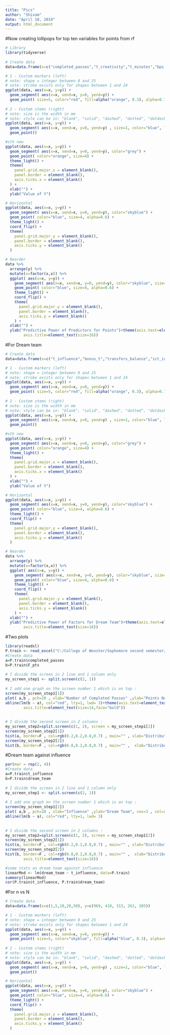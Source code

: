 ---
title: "Pics"
author: "Shivam"
date: "April 10, 2019"
output: html_document
---

#Now creating lollipops for top ten variables for points from rf
```{r}
# Library
library(tidyverse)
 
# Create data
data=data.frame(x=c("completed_passes","t_creativity","t_minutes","bps_t","t_influence","ict_index_t","threat_t", "clean_sheets","clean_sheets_t","bonus_t"), y=c(100,98.0474,96.1142,93.82769,93.03703,91.40531,87.84151,86.36339,83.58515,81.12225))
```
```{r}
# 1 - Custom markers (left)
# note: shape = integer between 0 and 25
# note: stroke exists only for shapes between 1 and 24
ggplot(data, aes(x=x, y=y)) +
  geom_segment( aes(x=x, xend=x, y=0, yend=y)) +
  geom_point( size=5, color="red", fill=alpha("orange", 0.3), alpha=0.7, shape=21, stroke=2) 
 
# 2 - Custom stems (right)
# note: size is the width in mm
# note: style can be in: "blank", "solid", "dashed", "dotted", "dotdash", "longdash","twodash"
ggplot(data, aes(x=x, y=y)) +
  geom_segment( aes(x=x, xend=x, y=0, yend=y) , size=1, color="blue", linetype="dotted" ) +
  geom_point()

```

```{r}
#sth new
ggplot(data, aes(x=x, y=y)) +
  geom_segment( aes(x=x, xend=x, y=0, yend=y), color="grey") +
  geom_point( color="orange", size=4) +
  theme_light() +
  theme(
    panel.grid.major.x = element_blank(),
    panel.border = element_blank(),
    axis.ticks.x = element_blank()
  ) +
  xlab("") +
  ylab("Value of Y")
```
```{r}
# Horizontal 
ggplot(data, aes(x=x, y=y)) +
  geom_segment( aes(x=x, xend=x, y=0, yend=y), color="skyblue") +
  geom_point( color="blue", size=4, alpha=0.6) +
  theme_light() +
  coord_flip() +
  theme(
    panel.grid.major.y = element_blank(),
    panel.border = element_blank(),
    axis.ticks.y = element_blank()
  ) 
```
```{r}
# Reorder
data %>%
  arrange(y) %>%
  mutate(x=factor(x,x)) %>%
  ggplot( aes(x=x, y=y)) +
    geom_segment( aes(x=x, xend=x, y=0, yend=y), color="skyblue", size=1) +
    geom_point( color="blue", size=4, alpha=0.6) +
    theme_light() +
    coord_flip() +
    theme(
      panel.grid.major.y = element_blank(),
      panel.border = element_blank(),
      axis.ticks.y = element_blank()
    ) +
  xlab("") +
  ylab("Predictive Power of Predictors for Points")+theme(axis.text=element_text(size=16),
        axis.title=element_text(size=16))
```

#For Dream team
```{r}
# Create data
data=data.frame(x=c("t_influence","bonus_t","transfers_balance","ict_index_t","transfers_out","t_creativity","bonus","selected_by_percent","bps_t","threat_t"), y=c(100,93.7299,88.63,82.68,79.214,75.72,75.64,69.3,68.147,67.27))
```
```{r}
# 1 - Custom markers (left)
# note: shape = integer between 0 and 25
# note: stroke exists only for shapes between 1 and 24
ggplot(data, aes(x=x, y=y)) +
  geom_segment( aes(x=x, xend=x, y=0, yend=y)) +
  geom_point( size=5, color="red", fill=alpha("orange", 0.3), alpha=0.7, shape=21, stroke=2) 
 
# 2 - Custom stems (right)
# note: size is the width in mm
# note: style can be in: "blank", "solid", "dashed", "dotted", "dotdash", "longdash","twodash"
ggplot(data, aes(x=x, y=y)) +
  geom_segment( aes(x=x, xend=x, y=0, yend=y) , size=1, color="blue", linetype="dotted" ) +
  geom_point()

```

```{r}
#sth new
ggplot(data, aes(x=x, y=y)) +
  geom_segment( aes(x=x, xend=x, y=0, yend=y), color="grey") +
  geom_point( color="orange", size=4) +
  theme_light() +
  theme(
    panel.grid.major.x = element_blank(),
    panel.border = element_blank(),
    axis.ticks.x = element_blank()
  ) +
  xlab("") +
  ylab("Value of Y")
```
```{r}
# Horizontal 
ggplot(data, aes(x=x, y=y)) +
  geom_segment( aes(x=x, xend=x, y=0, yend=y), color="skyblue") +
  geom_point( color="blue", size=4, alpha=0.6) +
  theme_light() +
  coord_flip() +
  theme(
    panel.grid.major.y = element_blank(),
    panel.border = element_blank(),
    axis.ticks.y = element_blank()
  ) 
```

```{r}
# Reorder
data %>%
  arrange(y) %>%
  mutate(x=factor(x,x)) %>%
  ggplot( aes(x=x, y=y)) +
    geom_segment( aes(x=x, xend=x, y=0, yend=y), color="skyblue", size=1) +
    geom_point( color="blue", size=4, alpha=0.6) +
    theme_light() +
    coord_flip() +
    theme(
      panel.grid.major.y = element_blank(),
      panel.border = element_blank(),
      axis.ticks.y = element_blank()
    ) +
  xlab("") +
  ylab("Predictive Power of Factors for Dream Team")+theme(axis.text=element_text(size=16),
        axis.title=element_text(size=16))
```
#Two plots
```{r}
library(readxl)
P.train <- read_excel("C:/College of Wooster/Sophomore second semester/Math Model/Final Project/CombinedTraining.xlsx")
#Create data
a=P.train$completed_passes
b=P.train$F_pts
 
# I divide the screen in 2 line and 1 column only
my_screen_step1 <- split.screen(c(2, 1))
 
# I add one graph on the screen number 1 which is on top :
screen(my_screen_step1[1])
plot( a,b , pch=20 , xlab="Number of Completed Passes" ,ylab="Points Next GW", cex=2 , col=rgb(0.4,0.9,0.8,0.5) )
abline(lm(b ~ a), col="red", lty=1, lwd= 3)+theme(axis.text=element_text(size=12),
        axis.title=element_text(size=14,face="bold"))
 
 
# I divide the second screen in 2 columns :
my_screen_step2=split.screen(c(1, 2), screen = my_screen_step1[2])
screen(my_screen_step2[1])
hist(a, border=F , col=rgb(0.2,0.2,0.8,0.7) , main="" , xlab="Distribution of Completed Passes")
screen(my_screen_step2[2])
hist(b, border=F , col=rgb(0.8,0.2,0.8,0.7) , main="" ,  xlab="Distribution of Points Next GW")
```


#Dream team against influence
```{r}
par(mar = rep(2, 4))
#Create data
a=P.train$t_influence
b=P.train$dream_team
 
# I divide the screen in 2 line and 1 column only
my_screen_step1 <- split.screen(c(2, 1))
 
# I add one graph on the screen number 1 which is on top :
screen(my_screen_step1[1])
plot( a,b , pch=20 , xlab="Influence" ,ylab="Dream Team", cex=3 , col=rgb(0.4,0.9,0.8,0.5) )
abline(lm(b ~ a), col="red", lty=1, lwd= 3)
 
 
# I divide the second screen in 2 columns :
my_screen_step2=split.screen(c(1, 2), screen = my_screen_step1[2])
screen(my_screen_step2[1])
hist(a, border=F , col=rgb(0.2,0.2,0.8,0.7) , main="" , xlab="Distribution of Influence")
screen(my_screen_step2[2])
hist(b, border=F , col=rgb(0.8,0.2,0.8,0.7) , main="" ,  xlab="Distribution of Dream Team")+theme(axis.text=element_text(size=16),
        axis.title=element_text(size=16))
```
```{r}
#some stats on dream team against influence
linearMod <- lm(dream_team ~ t_influence, data=P.train)
summary(linearMod)
cor(P.train$t_influence, P.train$dream_team)
```

#For n vs N
```{r}
# Create data
data=data.frame(x=c(1,5,10,20,50), y=c(969, 410, 313, 262, 205))
```
```{r}
# 1 - Custom markers (left)
# note: shape = integer between 0 and 25
# note: stroke exists only for shapes between 1 and 24
ggplot(data, aes(x=x, y=y)) +
  geom_segment( aes(x=x, xend=x, y=0, yend=y)) +
  geom_point( size=5, color="skyblue", fill=alpha("blue", 0.3), alpha=0.7, shape=21, stroke=2) + labs(x = "f")+ labs(y = "Price per person in $")
 
# 2 - Custom stems (right)
# note: size is the width in mm
# note: style can be in: "blank", "solid", "dashed", "dotted", "dotdash", "longdash","twodash"
ggplot(data, aes(x=x, y=y)) +
  geom_segment( aes(x=x, xend=x, y=0, yend=y) , size=1, color="blue", linetype="dotted" ) +
  geom_point()

```
```{r}
# Horizontal 
ggplot(data, aes(x=x, y=y)) +
  geom_segment( aes(x=x, xend=x, y=0, yend=y), color="skyblue") +
  geom_point( color="blue", size=4, alpha=0.6) +
  theme_light() +
  coord_flip() +
  theme(
    panel.grid.major.y = element_blank(),
    panel.border = element_blank(),
    axis.ticks.y = element_blank()
  ) 
```

